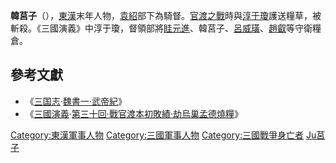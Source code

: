 '''韓莒子'''（{{bd|?||200年||catIdx=Han韓莒子}}），[[东汉|東漢]]末年人物，[[袁绍|袁紹]]部下為騎督。[[官渡之戰|官渡之戰]]時與[[淳于琼|淳于瓊]]護送糧草，被斬殺。《三國演義》中淳于瓊，督領部將[[眭元進|眭元進]]、韓莒子、[[呂威璜|呂威璜]]、[[趙叡|趙叡]]等守衛糧倉。

==參考文獻==
* 《[[三国志|三国志]]·[[s:三國志/卷01|魏書一·武帝紀]]》
* 《[[三國演義|三國演義]]·[[s:三國演義/第030回|第三十回·戰官渡本初敗績·劫烏巢孟德燒糧]]》

{{漢朝人物小作品}}

{{DEFAULTSORT:Han莒子}}
[[Category:東漢軍事人物|Category:東漢軍事人物]]
[[Category:三國軍事人物|Category:三國軍事人物]]
[[Category:三國戰爭身亡者|Category:三國戰爭身亡者]]
[[Category:韓姓|Ju莒子]]